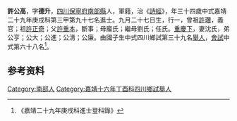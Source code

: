 {{明清人物信息框
| 姓名 = 許公高
| 原名 =
| 圖片名稱= 
| 圖片大小 =
| 圖片說明 = 
| 最高職務 =
| 國家 = 大明 
| 爵位 =
| 籍貫 = [[四川|四川]][[保寧府|保寧府]][[南部縣|南部縣]]
| 族裔 = 
| 字號 = 
| 諡號 =
| 出生日期 = 九月二十七日
| 出生地點 = 
| 逝世日期 = 卒年不詳 
| 逝世地點 =
| 墓葬 =
| 配偶 = 沈氏
| 親屬 = 曾祖[[許瓚|許瓚]]，祖[[許正奇|許正奇]]，父[[許重本|許重本]]，母龐氏；繼母劉氏；任氏
| 出身 =
* 嘉靖二十九年庚戌科同進士出身
| 經歷 =
| 著作 = 
}}
'''許公高'''{{BD|1517年||？年||}}，字'''德升'''，[[四川|四川]][[保寧府|保寧府]][[南部縣|南部縣]]人，軍籍，治《[[詩經|詩經]]》，年三十四歲中式嘉靖二十九年庚戌科第三甲第九十七名進士。九月二十七日生，行一，曾祖[[許瓚|許瓚]]，義官；祖[[許正奇|許正奇]]；父[[許重本|許重本]]，斷事；母龐氏；繼母劉氏；任氏。[[重慶下|重慶下]]，妻沈氏，弟公亨；公大；公進；公清；公廉。由國子生中式四川鄉試第三十九名[[舉人|舉人]]，[[會試|會試]]中式第六十八名<ref>《嘉靖二十九年庚戌科進士登科錄》</ref>。

== 参考资料 ==
{{reflist}}

{{嘉靖二十九年庚戌科殿试金榜}}

{{Authority control}}
{{DEFAULTSORT:}}
[[Category:南部人|Category:南部人]]
[[Category:嘉靖十六年丁酉科四川鄉試舉人|Category:嘉靖十六年丁酉科四川鄉試舉人]]


{{明朝人物小作品}}